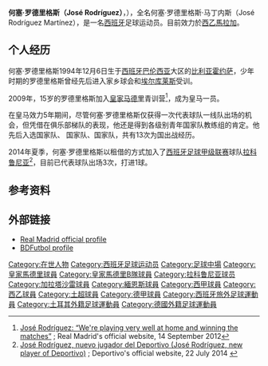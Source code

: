 {{noteTA
|G1=football
|G2=laliga
|G3=uefa
|1=zh-hans:何塞;zh-hk:祖斯;
|2=zh-cn:罗德里格斯;zh-hk:洛迪古斯;zh-tw:羅德里奎茲;
}}

{{Infobox football biography
| name = 何塞·罗德里格斯<br />José Rodríguez
| image = Jose Rodriguez Martinez.jpg
| fullname = 何塞·罗德里格斯
| birth_date = {{birth date and age|1994|12|16|df=y}}
| birth_place = [[西班牙|西班牙]][[比利亚霍约萨|比利亚霍约萨]]
| height = {{height|m=1.80}}
| position = [[中场|中场]]
| currentclub = [[馬拉加足球會|馬拉加]]
| clubnumber = 
| youthyears1 = 2002–2007 | youthclubs1 = {{le|比利亚霍约萨|Villajoyosa CF}}
| youthyears2 = 2007–2009 | youthclubs2 = [[靴高斯足球会|埃尔库莱斯]]
| youthyears3 = 2009–2012 | youthclubs3 = [[皇家马德里足球俱乐部|皇家马德里]]
| years1 = 2012–2014 | clubs1 = [[皇家马德里卡斯蒂利亚|皇家马德里B队]] | caps1 = 60 | goals1 = 4
| years2 = 2012–2015 | clubs2 = [[皇家马德里足球俱乐部|皇家马德里]] | caps2 = 1 | goals2 = 0
| years3 = 2014–2015 | clubs3 = → [[拉科鲁尼亚竞技俱乐部|拉科鲁尼亚]]  | caps3 = 25 | goals3 = 2
| years4 = 2015–2016 | clubs4 = [[加拉塔沙雷體育會|加拉塔沙雷]]  | caps4 = 14 | goals4 = 0
| years5 = 2016–2019 | clubs5 = [[緬恩斯05|緬恩斯05]]  | caps5 = 2 | goals5 = 0
| years6 = 2017      | clubs6 = → [[馬拉加足球會|馬拉加]]    | caps6 = 6 | goals6 = 0
| years7 = 2017–2018 | clubs7 = → [[特拉維夫馬卡比足球會|特拉維夫馬卡比]]    | caps7 = 19 | goals7 = 2
| years8 = 2018–2019 | clubs8 = → [[幸運薛達|幸運薛達]]    | caps8 = 24 | goals8 = 2
| years9 = 2019–      | clubs9 = [[馬拉加足球會|馬拉加]]    | caps9 = 0 | goals9 = 0
| years10 = 2020      | clubs10 = → [[富恩拉夫拉达足球俱乐部|富恩拉巴達]]    | caps10 = 14 | goals10 = 1
| nationalyears1 = 2010 | nationalteam1 = {{link-en|西班牙U17|Spain national under-17 football team}} |nationalcaps1 = 5 | nationalgoals1 = 1
| nationalyears2 = 2013 | nationalteam2 = {{link-en|西班牙U19|Spain national under-19 football team}} |nationalcaps2 = 8 | nationalgoals2 = 1
| nationalyears3 = 2013 | nationalteam3 = {{link-en|西班牙U20|Spain national under-20 football team}} |nationalcaps3 = 1 | nationalgoals3 = 0
| nationalyears4 = 2015 | nationalteam4 = [[西班牙21歲以下國家足球隊|西班牙U21]] |nationalcaps4 = 6 | nationalgoals4 = 0
| pcupdate = 12 August 2020
| ntupdate = 12 November 2015
}}
{{Spanish name|Rodríguez|Martínez}}
'''何塞·罗德里格斯（José Rodríguez）'''，{{bd|1994年|12月16日|catidx=Rodriguez Martinez, Jose}}），全名何塞·罗德里格斯·马丁内斯（José Rodríguez Martínez），是一名[[西班牙|西班牙]]足球运动员。目前效力於[[西乙|西乙]][[馬拉加足球會|馬拉加]]。

==个人经历==
何塞·罗德里格斯1994年12月6日生于[[西班牙|西班牙]][[巴伦西亚|巴伦西亚]]大区的[[比利亚霍约萨|比利亚霍约萨]]，少年时期的罗德里格斯曾经先后进入家乡球会{{link-en|比利亚霍约萨|Villajoyosa CF}}和[[靴高斯足球会|埃尔库莱斯]]受训。

2009年，15岁的罗德里格斯加入[[皇家马德里足球俱乐部|皇家马德里]]青训营<ref>[http://www.realmadrid.com/cs/Satellite/en/ActualidadCantera1213_en/1330118152345/noticia/Noticia/Jose_Rodriguez:_%E2%80%9CWe_re_playing_very_well_at_home_and_winning_the_matches%E2%80%9D.htm José Rodríguez: “We're playing very well at home and winning the matches”] {{Webarchive|url=https://archive.is/20130201021555/http://www.realmadrid.com/cs/Satellite/en/ActualidadCantera1213_en/1330118152345/noticia/Noticia/Jose_Rodriguez:_%E2%80%9CWe_re_playing_very_well_at_home_and_winning_the_matches%E2%80%9D.htm |date=2013-02-01 }}; Real Madrid's official website, 14 September 2012</ref>，成为皇马一员。

在皇马效力5年期间，尽管何塞·罗德里格斯仅获得一次代表球队一线队出场的机会，但凭借在俱乐部梯队的表现，他还是得到各级别青年国家队教练组的肯定。他先后入选{{link-en|西班牙U17|Spain national under-17 football team}}国家队、 {{link-en|西班牙U19|Spain national under-19 football team}}国家队、{{link-en|西班牙U20|Spain national under-20 football team}}国家队，共有13次为国出战经历。

2014年夏季，何塞·罗德里格斯以租借的方式加入了[[西班牙足球甲级联赛|西班牙足球甲级联赛]]球队[[拉科鲁尼亚竞技俱乐部|拉科鲁尼亚]]<ref>[http://www.canaldeportivo.com/servlet/es.iris.servlets.Noticias?accion=4&ver=1&nid=28375&mid=13 José Rodríguez, nuevo jugador del Deportivo (José Rodríguez, new player of Deportivo)] {{Wayback|url=http://www.canaldeportivo.com/servlet/es.iris.servlets.Noticias?accion=4&ver=1&nid=28375&mid=13 |date=20150923224103 }}; Deportivo's official website, 22 July 2014 {{es icon}}</ref>，目前已代表球队出场3次，打进1球。

==参考资料==
{{reflist}}

==外部链接==
*[https://web.archive.org/web/20130606105930/http://www.realmadrid.com/cs/Satellite/en/1193042695453/1330039151781/jugador/Jugador/Jose_Rodriguez.htm Real Madrid official profile]
*[http://www.bdfutbol.com/en/j/j16334.html BDFutbol profile]{{Wayback|url=http://www.bdfutbol.com/en/j/j16334.html |date=20150222015106 }}

{{DEFAULTSORT:Rodriguez Martinez, Jose}}
[[Category:在世人物|Category:在世人物]]
[[Category:西班牙足球运动员|Category:西班牙足球运动员]]
[[Category:足球中場|Category:足球中場]]
[[Category:皇家馬德里球員|Category:皇家馬德里球員]]
[[Category:皇家馬德里B隊球員|Category:皇家馬德里B隊球員]]
[[Category:拉科鲁尼亚球员|Category:拉科鲁尼亚球员]]
[[Category:加拉塔沙雷球員|Category:加拉塔沙雷球員]]
[[Category:緬恩斯球員|Category:緬恩斯球員]]
[[Category:西甲球員|Category:西甲球員]]
[[Category:西乙球員|Category:西乙球員]]
[[Category:土超球員|Category:土超球員]]
[[Category:德甲球員|Category:德甲球員]]
[[Category:西班牙旅外足球運動員|Category:西班牙旅外足球運動員]]
[[Category:土耳其外籍足球運動員|Category:土耳其外籍足球運動員]]
[[Category:德國外籍足球運動員|Category:德國外籍足球運動員]]